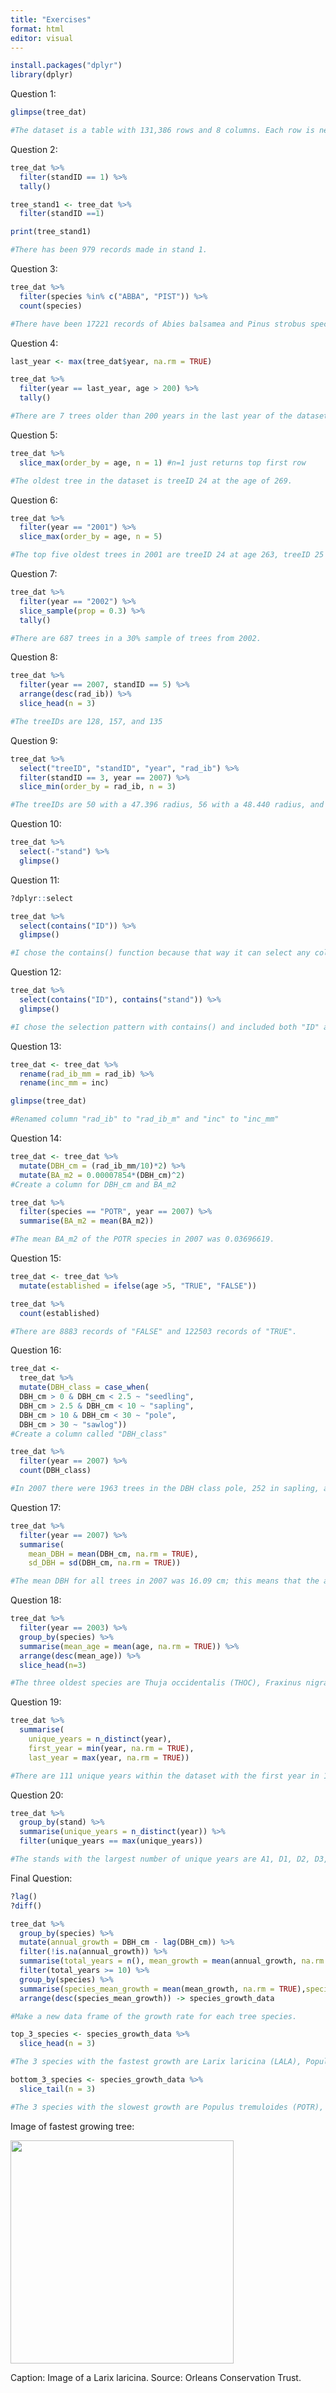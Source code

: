 ```yaml
---
title: "Exercises"
format: html
editor: visual
---
```


```r
install.packages("dplyr")
library(dplyr)
```

Question 1:

```r
glimpse(tree_dat)

#The dataset is a table with 131,386 rows and 8 columns. Each row is new data about a tree while the columns are which tree, the year, the species, the age, and more.
```

Question 2:

```r
tree_dat %>%
  filter(standID == 1) %>%
  tally()

tree_stand1 <- tree_dat %>%
  filter(standID ==1)

print(tree_stand1)

#There has been 979 records made in stand 1.

```

Question 3:

```r
tree_dat %>%
  filter(species %in% c("ABBA", "PIST")) %>%
  count(species)

#There have been 17221 records of Abies balsamea and Pinus strobus species made, with 13033 ABBA and 4188 PIST.

```

Question 4:

```r
last_year <- max(tree_dat$year, na.rm = TRUE)

tree_dat %>%
  filter(year == last_year, age > 200) %>%
  tally()

#There are 7 trees older than 200 years in the last year of the dataset.
```

Question 5:

```r
tree_dat %>%
  slice_max(order_by = age, n = 1) #n=1 just returns top first row

#The oldest tree in the dataset is treeID 24 at the age of 269.
```

Question 6:

```r
tree_dat %>%
  filter(year == "2001") %>%
  slice_max(order_by = age, n = 5)

#The top five oldest trees in 2001 are treeID 24 at age 263, treeID 25 at 259, treeID 1595 at 212, treeID 1598 at 206, and treeID 1712 at 206.
```

Question 7:

```r
tree_dat %>%
  filter(year == "2002") %>%
  slice_sample(prop = 0.3) %>%
  tally()

#There are 687 trees in a 30% sample of trees from 2002.
```

Question 8:

```r
tree_dat %>%
  filter(year == 2007, standID == 5) %>%
  arrange(desc(rad_ib)) %>%
  slice_head(n = 3)

#The treeIDs are 128, 157, and 135
```

Question 9:

```r
tree_dat %>%
  select("treeID", "standID", "year", "rad_ib") %>%
  filter(standID == 3, year == 2007) %>%
  slice_min(order_by = rad_ib, n = 3)

#The treeIDs are 50 with a 47.396 radius, 56 with a 48.440 radius, and 36 with a 54.925 radius.
```

Question 10:

```r
tree_dat %>% 
  select(-"stand") %>% 
  glimpse()

```

Question 11:

```r
?dplyr::select

tree_dat %>% 
  select(contains("ID")) %>% 
  glimpse()

#I chose the contains() function because that way it can select any column that includes "ID" in it.
```

Question 12:

```r
tree_dat %>% 
  select(contains("ID"), contains("stand")) %>% 
  glimpse()

#I chose the selection pattern with contains() and included both "ID" and "stand".
```

Question 13:

```r
tree_dat <- tree_dat %>% 
  rename(rad_ib_mm = rad_ib) %>% 
  rename(inc_mm = inc)

glimpse(tree_dat)

#Renamed column "rad_ib" to "rad_ib_m" and "inc" to "inc_mm"

```

Question 14:

```r
tree_dat <- tree_dat %>% 
  mutate(DBH_cm = (rad_ib_mm/10)*2) %>% 
  mutate(BA_m2 = 0.00007854*(DBH_cm)^2)
#Create a column for DBH_cm and BA_m2

tree_dat %>% 
  filter(species == "POTR", year == 2007) %>% 
  summarise(BA_m2 = mean(BA_m2))

#The mean BA_m2 of the POTR species in 2007 was 0.03696619.
```

Question 15:

```r
tree_dat <- tree_dat %>% 
  mutate(established = ifelse(age >5, "TRUE", "FALSE"))

tree_dat %>% 
  count(established)

#There are 8883 records of "FALSE" and 122503 records of "TRUE".
```

Question 16:

```r
tree_dat <- 
  tree_dat %>% 
  mutate(DBH_class = case_when(
  DBH_cm > 0 & DBH_cm < 2.5 ~ "seedling",
  DBH_cm > 2.5 & DBH_cm < 10 ~ "sapling",
  DBH_cm > 10 & DBH_cm < 30 ~ "pole",
  DBH_cm > 30 ~ "sawlog"))
#Create a column called "DBH_class"

tree_dat %>% 
  filter(year == 2007) %>% 
  count(DBH_class)

#In 2007 there were 1963 trees in the DBH class pole, 252 in sapling, and 76 in sawlog.
```

Question 17:

```r
tree_dat %>% 
  filter(year == 2007) %>% 
  summarise(
    mean_DBH = mean(DBH_cm, na.rm = TRUE),
    sd_DBH = sd(DBH_cm, na.rm = TRUE))

#The mean DBH for all trees in 2007 was 16.09 cm; this means that the average diameter breast height across all tree data in that year was around 16 cm. The standard deviation of all tree DBH measurements in that same year was 6.14 cm. This indicates that the average different between tree diameter breast height was around 6 cm. 
```

Question 18:

```r
tree_dat %>% 
  filter(year == 2003) %>% 
  group_by(species) %>% 
  summarise(mean_age = mean(age, na.rm = TRUE)) %>% 
  arrange(desc(mean_age)) %>% 
  slice_head(n=3)

#The three oldest species are Thuja occidentalis (THOC), Fraxinus nigra (FRNI), and Pinus strobus (PIST).
```

Question 19:

```r
tree_dat %>%
  summarise(
    unique_years = n_distinct(year),
    first_year = min(year, na.rm = TRUE),
    last_year = max(year, na.rm = TRUE))

#There are 111 unique years within the dataset with the first year in 1897 and the last one in 2007.
```

Question 20:

```r
tree_dat %>% 
  group_by(stand) %>% 
  summarise(unique_years = n_distinct(year)) %>% 
  filter(unique_years == max(unique_years))

#The stands with the largest number of unique years are A1, D1, D2, D3, and F1.

```

Final Question:

```r
?lag()
?diff()

tree_dat %>%
  group_by(species) %>%
  mutate(annual_growth = DBH_cm - lag(DBH_cm)) %>%
  filter(!is.na(annual_growth)) %>%
  summarise(total_years = n(), mean_growth = mean(annual_growth, na.rm = TRUE)) %>%
  filter(total_years >= 10) %>% 
  group_by(species) %>%
  summarise(species_mean_growth = mean(mean_growth, na.rm = TRUE),species_sd_growth = sd(mean_growth, na.rm = TRUE)) %>%
  arrange(desc(species_mean_growth)) -> species_growth_data

#Make a new data frame of the growth rate for each tree species.

top_3_species <- species_growth_data %>% 
  slice_head(n = 3)

#The 3 species with the fastest growth are Larix laricina (LALA), Populus grandidentata (POGR), and Thuja occidentalis (THOC).

bottom_3_species <- species_growth_data %>% 
  slice_tail(n = 3)

#The 3 species with the slowest growth are Populus tremuloides (POTR), Pinus strobus (PIST), and Pinus resinosa (PIRE). 

```

Image of fastest growing tree:

![](images/LALA-tree.jpeg){width="357"}

Caption: Image of a Larix laricina. Source: Orleans Conservation Trust.
